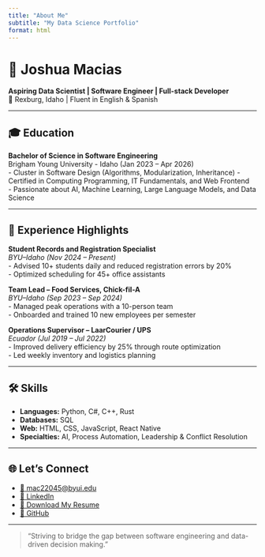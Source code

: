 ```yaml
---
title: "About Me"
subtitle: "My Data Science Portfolio"
format: html
---
```


# 👋 Joshua Macias

**Aspiring Data Scientist | Software Engineer | Full-stack Developer**  
📍 Rexburg, Idaho | Fluent in English & Spanish

---

## 🎓 Education

**Bachelor of Science in Software Engineering**  
Brigham Young University - Idaho (Jan 2023 – Apr 2026)  
- Cluster in Software Design (Algorithms, Modularization, Inheritance)
- Certified in Computing Programming, IT Fundamentals, and Web Frontend  
- Passionate about AI, Machine Learning, Large Language Models, and Data Science

---

## 💼 Experience Highlights

**Student Records and Registration Specialist**  
*BYU–Idaho (Nov 2024 – Present)*  
- Advised 10+ students daily and reduced registration errors by 20%  
- Optimized scheduling for 45+ office assistants

**Team Lead – Food Services, Chick-fil-A**  
*BYU–Idaho (Sep 2023 – Sep 2024)*  
- Managed peak operations with a 10-person team  
- Onboarded and trained 10 new employees per semester

**Operations Supervisor – LaarCourier / UPS**  
*Ecuador (Jul 2019 – Jul 2022)*  
- Improved delivery efficiency by 25% through route optimization  
- Led weekly inventory and logistics planning

---

## 🛠️ Skills

- **Languages:** Python, C#, C++, Rust  
- **Databases:** SQL  
- **Web:** HTML, CSS, JavaScript, React Native  
- **Specialties:** AI, Process Automation, Leadership & Conflict Resolution

---

## 🌐 Let's Connect

- [📧 mac22045@byui.edu](mailto:mac22045@byui.edu)  
- [💼 LinkedIn](https://linkedin.com/in/joshua-macias-01655017a){target=_blank}  
- [📁 Download My Resume](Joshua%20Macias%20Vmock%20Resume.pdf){target=_blank}  
- [🐙 GitHub](https://github.com/joshuaamacias){target=_blank}

---

> “Striving to bridge the gap between software engineering and data-driven decision making.”
